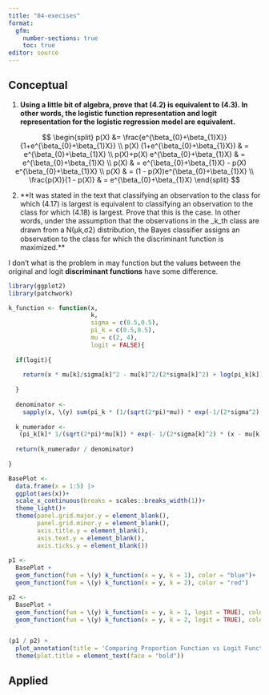 ```yaml
---
title: "04-execises"
format:
  gfm:
    number-sections: true
    toc: true
editor: source
---
```


## Conceptual

1. **Using a little bit of algebra, prove that (4.2) is equivalent to (4.3). In other words, the logistic function representation and logit representation for the logistic regression model are equivalent.**

$$
\begin{split}
p(X) &= \frac{e^{\beta_{0}+\beta_{1}X}}
            {1+e^{\beta_{0}+\beta_{1}X}} \\
p(X) (1+e^{\beta_{0}+\beta_{1}X}) & = e^{\beta_{0}+\beta_{1}X} \\
p(X)+p(X) e^{\beta_{0}+\beta_{1}X} & = e^{\beta_{0}+\beta_{1}X} \\
p(X) & = e^{\beta_{0}+\beta_{1}X} - p(X) e^{\beta_{0}+\beta_{1}X} \\
p(X) & = (1 - p(X))e^{\beta_{0}+\beta_{1}X} \\
\frac{p(X)}{1 - p(X)} & = e^{\beta_{0}+\beta_{1}X}
\end{split}
$$


2. **It was stated in the text that classifying an observation to the class for which (4.17) is largest is equivalent to classifying an observation to the class for which (4.18) is largest. Prove that this is the case. In other words, under the assumption that the observations in the _k_th class are drawn from a N(µk,σ2) distribution, the Bayes classiﬁer assigns an observation to the class for which the discriminant function is maximized.**

I don't what is the problem in may function but the values between the original and logit **discriminant functions** have some difference.

```r
library(ggplot2)
library(patchwork)

k_function <- function(x,
                       k,
                       sigma = c(0.5,0.5),
                       pi_k = c(0.5,0.5),
                       mu = c(2, 4),
                       logit = FALSE){
  
  if(logit){
    
    return(x * mu[k]/sigma[k]^2 - mu[k]^2/(2*sigma[k]^2) + log(pi_k[k]))
    
  }
  
  denominator <-
    sapply(x, \(y) sum(pi_k * (1/(sqrt(2*pi)*mu)) * exp(-1/(2*sigma^2) * (y - mu)^2) ) )
  
  k_numerador <-
   (pi_k[k]* 1/(sqrt(2*pi)*mu[k]) * exp(- 1/(2*sigma[k]^2) * (x - mu[k])^2))
  
  return(k_numerador / denominator)
  
}

BasePlot <-
  data.frame(x = 1:5) |>
  ggplot(aes(x))+
  scale_x_continuous(breaks = scales::breaks_width(1))+
  theme_light()+
  theme(panel.grid.major.y = element_blank(),
        panel.grid.minor.y = element_blank(),
        axis.title.y = element_blank(),
        axis.text.y = element_blank(),
        axis.ticks.y = element_blank())
  
p1 <-
  BasePlot +
  geom_function(fun = \(y) k_function(x = y, k = 1), color = "blue")+
  geom_function(fun = \(y) k_function(x = y, k = 2), color = "red")

p2 <-
  BasePlot +
  geom_function(fun = \(y) k_function(x = y, k = 1, logit = TRUE), color = "blue")+
  geom_function(fun = \(y) k_function(x = y, k = 2, logit = TRUE), color = "red")


(p1 / p2) +
  plot_annotation(title = 'Comparing Proportion Function vs Logit Function of LDA') &
  theme(plot.title = element_text(face = "bold"))

```


## Applied

